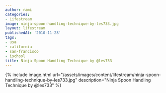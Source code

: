 ```yaml
---
author: rami
categories:
- Lifestream
image: ninja-spoon-handling-technique-by-les733.jpg
layout: lifestream
publishedAt: '2010-11-28'
tags:
- usa
- california
- san-francisco
- ischool
title: Ninja Spoon Handling Technique by @les733
---
```


{% include image.html url="/assets/images/content/lifestream/ninja-spoon-handling-technique-by-les733.jpg" description="Ninja Spoon Handling Technique by @les733" %}